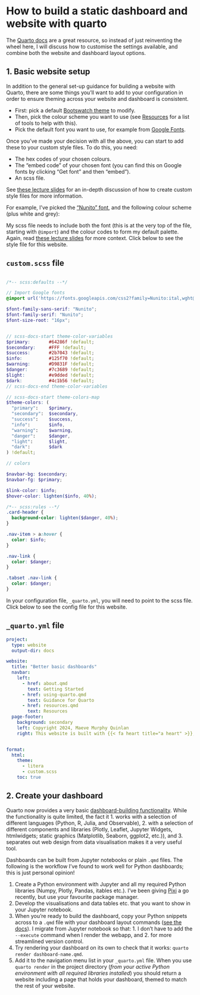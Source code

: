 # How to build a static dashboard and website with quarto

The [Quarto docs](https://quarto.org/docs/websites/) are a great resource, so instead of just reinventing the wheel here, I will discuss how to customise the settings available, and combine both the website and dashboard layout options.

## 1. Basic website setup

In addition to the general set-up guidance for building a website with Quarto, there are some things you'll want to add to your configuration in order to ensure theming across your website and dashboard is consistent.

* First: pick a default [Bootswatch theme](https://bootswatch.com/) to modify.
* Then, pick the colour scheme you want to use (see [Resources](resources.qmd) for a list of tools to help with this).
* Pick the default font you want to use, for example from [Google Fonts](https://fonts.google.com/).

Once you've made your decision with all the above, you can start to add these to your custom style files. To do this, you need:

* The hex codes of your chosen colours.
* The "embed code" of your chosen font (you can find this on Google fonts by clicking "Get font" and then "embed").
* An scss file.

See [these lecture slides](https://ucsb-meds.github.io/customizing-quarto-websites/) for an in-depth discussion of how to create custom style files for more information.

For example, I've picked the ["Nunito" font](https://fonts.google.com/specimen/Nunito?query=nunito), and the following colour scheme (plus white and grey):

<!-- Coolors Palette Widget -->
<script data-id="047752929704321745">new CoolorsPaletteWidget("047752929704321745", ["64286f","2b7043","125f70","D9831F","7c3689"]); </script>


My scss file needs to include both the font (this is at the very top of the file, starting with `@import`) and the colour codes to form my default palette. Again, read [these lecture slides](https://ucsb-meds.github.io/customizing-quarto-websites/) for more context. Click below to see the style file for this website.

::: {.callout-note appearance="simple" collapse="true"}
# `custom.scss` file

```scss

/*-- scss:defaults --*/

// Import Google fonts
@import url('https://fonts.googleapis.com/css2?family=Nunito:ital,wght@0,200..1000;1,200..1000&display=swap');

$font-family-sans-serif: "Nunito";
$font-family-serif: "Nunito";
$font-size-root: "16px";


// scss-docs-start theme-color-variables
$primary:       #64286f !default;
$secondary:     #FFF !default;
$success:       #2b7043 !default;
$info:          #125f70 !default;
$warning:       #D9831F !default;
$danger:        #7c3689 !default;
$light:         #e9dded !default;
$dark:          #4c1b56 !default;
// scss-docs-end theme-color-variables

// scss-docs-start theme-colors-map
$theme-colors: (
  "primary":    $primary,
  "secondary":  $secondary,
  "success":    $success,
  "info":       $info,
  "warning":    $warning,
  "danger":     $danger,
  "light":      $light,
  "dark":       $dark
) !default;

// colors

$navbar-bg: $secondary;
$navbar-fg: $primary;

$link-color: $info;
$hover-color: lighten($info, 40%);

/*-- scss:rules --*/
.card-header {
  background-color: lighten($danger, 40%);
}

.nav-item > a:hover {
  color: $info;
}

.nav-link {
  color: $danger;
}

.tabset .nav-link {
  color: $danger;
}


```

:::

In your configuration file, `_quarto.yml`, you will need to point to the scss file. Click below to see the config file for this website.

::: {.callout-note appearance="simple" collapse="true"}

## `_quarto.yml` file

```yml
project:
  type: website
  output-dir: docs

website:
  title: "Better basic dashboards"
  navbar:
    left:
      - href: about.qmd
        text: Getting Started
      - href: using-quarto.qmd
        text: Guidance for Quarto
      - href: resources.qmd
        text: Resources
  page-footer:
    background: secondary
    left: Copyright 2024, Maeve Murphy Quinlan
    right: This website is built with {{< fa heart title="a heart" >}}, [{{< fa brands github title="GitHub octocat logo" >}}](https://github.com/murphyqm/better-basic-dashboards){target=_blank}, and [Quarto](https://quarto.org/){target=_blank}


format:
  html:
    theme: 
      - litera
      - custom.scss
    toc: true


```

:::


## 2. Create your dashboard

Quarto now provides a very basic [dashboard-building functionality](https://quarto.org/docs/dashboards/).
While the functionality is quite limited, the fact it 1. works with a selection of different languages
(Python, R, Julia, and Observable), 2. with a selection of different components and libraries
(Plotly, Leaflet, Jupyter Widgets, htmlwidgets; static graphics (Matplotlib, Seaborn, ggplot2, etc.)),
and 3. separates out web design from data visualisation makes it a very useful tool.

Dashboards can be built from Jupyter notebooks or plain `.qmd` files. The following is the workflow I've found
to work well for Python dashboards; this is just personal opinion!

1. Create a Python environment with Jupyter and all my required Python libraries (Numpy, Plotly, Pandas, itables etc.). I've been giving [Pixi](https://pixi.sh/latest/) a go recently, but use your favourite package manager.
2. Develop the visualisations and data tables etc. that you want to show in your Jupyter notebook.
3. When you're ready to build the dashboard, copy your Python snippets across to a `.qmd` file with your dashboard layout commands ([see the docs](https://quarto.org/docs/dashboards/)). I migrate from Jupyter notebook so that: 1. I don't have to add the `--execute` command when I render the webapp, and 2. for more streamlined version control.
4. Try rendering your dashboard on its own to check that it works: `quarto render dashboard-name.qmd`.
5. Add it to the navigation menu list in your `_quarto.yml` file. When you use `quarto render` in the project directory (*from your active Python environment with all required libraries installed*) you should return a website including a page that holds your dashboard, themed to match the rest of your website.